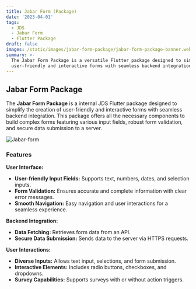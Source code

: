 ```yaml
---
title: Jabar Form (Package)
date: '2023-04-01'
tags:
  - JDS
  - Jabar Form
  - Flutter Package
draft: false
images: /static/images/jabar-form-package/jabar-form-package-banner.webp
summary: >-
  The Jabar Form Package is a versatile Flutter package designed to simplify the creation of
  user-friendly and interactive forms with seamless backend integration...
---
```


## Jabar Form Package

The **Jabar Form Package** is a internal JDS Flutter package designed to simplify the creation of
user-friendly and interactive forms with seamless backend integration. This package offers all the
necessary components to build complex forms featuring various input fields, robust form validation,
and secure data submission to a server.

![Jabar-form](/static/images/jabar-form-package/jabar-form-package-banner.png)

### Features

**User Interface:**

- **User-friendly Input Fields:** Supports text, numbers, dates, and selection inputs.
- **Form Validation:** Ensures accurate and complete information with clear error messages.
- **Smooth Navigation:** Easy navigation and user interactions for a seamless experience.

**Backend Integration:**

- **Data Fetching:** Retrieves form data from an API.
- **Secure Data Submission:** Sends data to the server via HTTPS requests.

**User Interactions:**

- **Diverse Inputs:** Allows text input, selections, and form submission.
- **Interactive Elements:** Includes radio buttons, checkboxes, and dropdowns.
- **Survey Capabilities:** Supports surveys with or without action triggers.

